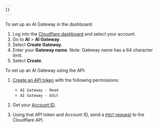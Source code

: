 ```yaml
---
{}
---
```



<Tabs syncKey="dashPlusAPI"> <TabItem label="Dashboard">

To set up an AI Gateway in the dashboard:

1. Log into the [Cloudflare dashboard](https://dash.cloudflare.com/) and select your account.
2. Go to **AI** > **AI Gateway**.
3. Select **Create Gateway**.
4. Enter your **Gateway name**. Note: Gateway name has a 64 character limit.
5. Select **Create**.

</TabItem> <TabItem label="API">

To set up an AI Gateway using the API:

1. [Create an API token](/fundamentals/api/get-started/create-token/) with the following permissions:

   - `AI Gateway - Read`
   - `AI Gateway - Edit`

2. Get your [Account ID](/fundamentals/account/find-account-and-zone-ids/).

3. Using that API token and Account ID, send a [`POST` request](/api/resources/ai_gateway/methods/create/) to the Cloudflare API.

</TabItem> </Tabs>
